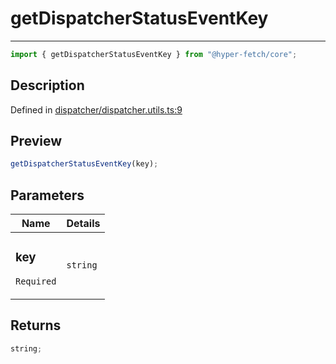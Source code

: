 # getDispatcherStatusEventKey

<div class="api-docs__separator" data-reactroot="">

---

</div><div class="api-docs__import" data-reactroot="">

```ts
import { getDispatcherStatusEventKey } from "@hyper-fetch/core";
```

</div><div class="api-docs__section">

## Description

</div><div class="api-docs__description"><span class="api-docs__do-not-parse">

</span></div><p class="api-docs__definition">

Defined in
[dispatcher/dispatcher.utils.ts:9](https://github.com/BetterTyped/hyper-fetch/blob/c3e2c45/packages/core/src/dispatcher/dispatcher.utils.ts#L9)

</p><div class="api-docs__section">

## Preview

</div><div class="api-docs__preview fn">

```ts
getDispatcherStatusEventKey(key);
```

</div><div class="api-docs__section">

## Parameters

</div>
<div class="api-docs__parameters">
<table>
<thead><tr><th>Name</th><th>Details</th></tr></thead>
<tbody><tr param-data="key"><td class="api-docs__param-name required">

### key

`Required`

</td><td class="api-docs__param-type">

`string`

</td></tr></tbody></table></div><div class="api-docs__section">

## Returns

</div><div class="api-docs__returns">

```ts
string;
```

</div>
